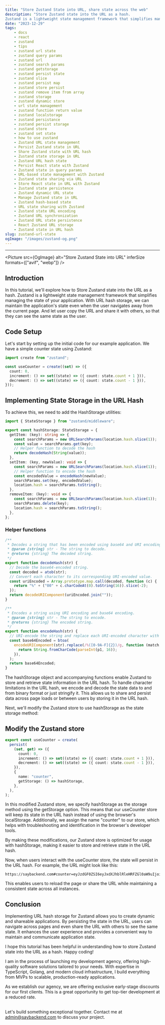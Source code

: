 ```yaml
---
title: "Store Zustand State into URL, share state across the web"
description: "Store Zustand state into the URL as a hash. 
Zustand is a lightweight state management framework that simplifies managing the state of your application."
date: "2023-12-29"
tags:
    - docs
    - react
    - zustand
    - tips
    - zustand url state
    - zustand query params
    - zustand url
    - zustand search params
    - zustand getstorage
    - zustand persist state
    - zustand slice
    - zustand persist map
    - zustand store persist
    - zustand remove item from array
    - zustand storage
    - zustand dynamic store
    - url state management
    - zustand function return value
    - zustand localstorage
    - zustand persistance
    - zustand persist storage
    - zustand store
    - zustand set state
    - how to use zustand
    - Zustand URL state management
    - Persist Zustand state in URL
    - Share Zustand state with URL hash
    - Zustand state storage in URL
    - Zustand URL hash state
    - Persist React state with Zustand
    - Zustand state in query params
    - URL-based state management with Zustand
    - Zustand state sharing via URL
    - Store React state in URL with Zustand
    - Zustand state persistence
    - Zustand dynamic URL state
    - Manage Zustand state in URL
    - Zustand hash-based state
    - URL state sharing with Zustand
    - Zustand state URL encoding
    - Zustand URL synchronization
    - Zustand URL state persistence
    - React Zustand URL storage
    - Zustand state in URL hash
slug: zustand-url-state
ogImage: "/images/zustand-og.png"
---
```



---

<Picture
  src={OgImage}
  alt="Store Zustand State into URL"
  inferSize
  formats={["avif", "webp"]}
/>
## Introduction

In this tutorial, we'll explore how to Store Zustand state into the URL as a hash. Zustand is a lightweight state management framework that simplifies managing the state of your application. With URL hash storage, we can maintain the application's state even when the user navigates away from the current page. And let user copy the URL and share it with others, so that they can see the same state as the user.

## Code Setup

Let's start by setting up the initial code for our example application. We have a simple counter state using Zustand:

```ts
import create from "zustand";

const useCounter = create((set) => ({
  count: 0,
  increment: () => set((state) => ({ count: state.count + 1 })),
  decrement: () => set((state) => ({ count: state.count - 1 })),
}));
```

## Implementing State Storage in the URL Hash

To achieve this, we need to add the HashStorage utilities:

```ts
import { StateStorage } from "zustand/middleware";

export const hashStorage: StateStorage = {
  getItem: (key): string => {
    const searchParams = new URLSearchParams(location.hash.slice(1));
    const value = searchParams.get(key);
    // Helper function to decode the hash
    return decodeHash(String(value));
  },
  setItem: (key, newValue): void => {
    const searchParams = new URLSearchParams(location.hash.slice(1));
    // Helper function to encode the hash
    const encodedValue = encodeHash(newValue);
    searchParams.set(key, encodedValue);
    location.hash = searchParams.toString();
  },
  removeItem: (key): void => {
    const searchParams = new URLSearchParams(location.hash.slice(1));
    searchParams.delete(key);
    location.hash = searchParams.toString();
  },
};
```

### Helper functions

```ts
/**
 * Decodes a string that has been encoded using base64 and URI encoding.
 * @param {string} str - The string to decode.
 * @returns {string} The decoded string.
 */
export function decodeHash(str) {
  // Decode the base64-encoded string.
  const decoded = atob(str);
  // Convert each character to its corresponding URI-encoded value.
  const uriEncoded = Array.prototype.map.call(decoded, function (c) {
    return "%" + ("00" + c.charCodeAt(0).toString(16)).slice(-2);
  });
  return decodeURIComponent(uriEncoded.join(""));
}

/**
 * Encodes a string using URI encoding and base64 encoding.
 * @param {string} str - The string to encode.
 * @returns {string} The encoded string.
 */
export function encodeHash(str) {
  // URI-encode the string and replace each URI-encoded character with its corresponding base64-encoded value.
  const base64Encoded = btoa(
    encodeURIComponent(str).replace(/%([0-9A-F]{2})/g, function (match, p1) {
      return String.fromCharCode(parseInt(p1, 16));
    }),
  );
  return base64Encoded;
}
```

The hashStorage object and accompanying functions enable Zustand to store and retrieve state information in the URL hash. To handle character limitations in the URL hash, we encode and decode the state data to and from binary format or just stringify it. This allows us to share and persist data across page loads or between users by storing it in the URL hash.

Next, we'll modify the Zustand store to use hashStorage as the state storage method:

## Modify the Zustand store

```ts
export const useCounter = create(
  persist(
    (set, get) => ({
      count: 0,
      increment: () => set((state) => ({ count: state.count + 1 })),
      decrement: () => set((state) => ({ count: state.count - 1 })),
    }),
    {
      name: "counter",
      getStorage: () => hashStorage,
    },
  ),
);
```

In this modified Zustand store, we specify hashStorage as the storage method using the getStorage option. This means that our useCounter store will keep its state in the URL hash instead of using the browser's localStorage. Additionally, we assign the name "counter" to our store, which helps with troubleshooting and identification in the browser's developer tools.

By making these modifications, our Zustand store is optimized for usage with hashStorage, making it easier to store and retrieve state in the URL hash.

Now, when users interact with the useCounter store, the state will persist in the URL hash. For example, the URL might look like this:

```
https://saybackend.com#counter=eyJzdGF0ZSI6eyJxdXJhblRleHRFZGl0aW9uIjoiYXJh
```

This enables users to reload the page or share the URL while maintaining a consistent state across all instances.

## Conclusion

Implementing URL hash storage for Zustand allows you to create dynamic and shareable applications. By persisting the state in the URL, users can navigate across pages and even share the URL with others to see the same state. It enhances the user experience and provides a convenient way to maintain and communicate application state.

I hope this tutorial has been helpful in understanding how to store Zustand state into the URL as a hash. Happy coding!

<Callout type="info" title="End-to-End Software Development Solutions">
I am in the process of launching my development agency, offering high-quality software solutions tailored to your needs. With expertise in TypeScript, Golang, and modern cloud infrastructure, I build everything from MVPs to scalable, production-ready applications.

<br />

As we establish our agency, we are offering exclusive early-stage discounts for our first clients. This is a great opportunity to get top-tier development at a reduced rate.

<br />
Let's build something exceptional together. Contact me at <a href="mailto:admin@saybackend.com">admin@saybackend.com</a> to discuss your project.
</Callout>
